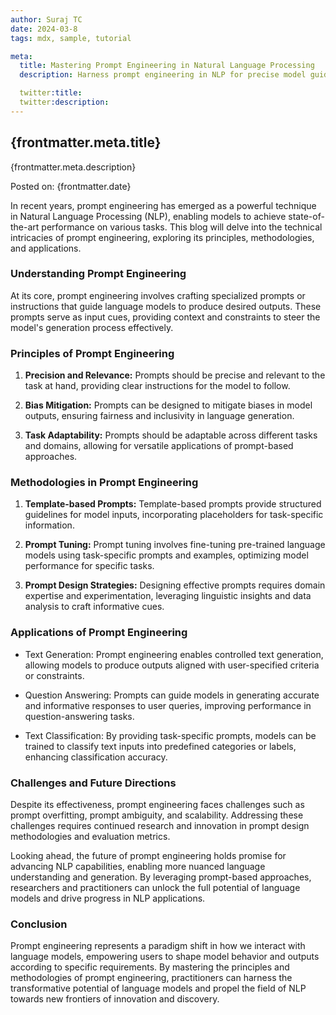 ```yaml
---
author: Suraj TC
date: 2024-03-8
tags: mdx, sample, tutorial

meta:
  title: Mastering Prompt Engineering in Natural Language Processing
  description: Harness prompt engineering in NLP for precise model guidance. Craft cues to enhance text generation, question answering, and classification. Navigate challenges, explore future prospects, and drive innovation.

  twitter:title:
  twitter:description:
---
```


## {frontmatter.meta.title}

{frontmatter.meta.description}

Posted on: {frontmatter.date}

In recent years, prompt engineering has emerged as a powerful technique in Natural Language Processing (NLP), enabling models to achieve state-of-the-art performance on various tasks. This blog will delve into the technical intricacies of prompt engineering, exploring its principles, methodologies, and applications.

### Understanding Prompt Engineering

At its core, prompt engineering involves crafting specialized prompts or instructions that guide language models to produce desired outputs. These prompts serve as input cues, providing context and constraints to steer the model's generation process effectively.

### Principles of Prompt Engineering

1. **Precision and Relevance:** Prompts should be precise and relevant to the task at hand, providing clear instructions for the model to follow.

2. **Bias Mitigation:** Prompts can be designed to mitigate biases in model outputs, ensuring fairness and inclusivity in language generation.

3. **Task Adaptability:** Prompts should be adaptable across different tasks and domains, allowing for versatile applications of prompt-based approaches.

### Methodologies in Prompt Engineering

1. **Template-based Prompts:** Template-based prompts provide structured guidelines for model inputs, incorporating placeholders for task-specific information.

2. **Prompt Tuning:** Prompt tuning involves fine-tuning pre-trained language models using task-specific prompts and examples, optimizing model performance for specific tasks.

3. **Prompt Design Strategies:** Designing effective prompts requires domain expertise and experimentation, leveraging linguistic insights and data analysis to craft informative cues.

### Applications of Prompt Engineering

- Text Generation: Prompt engineering enables controlled text generation, allowing models to produce outputs aligned with user-specified criteria or constraints.

- Question Answering: Prompts can guide models in generating accurate and informative responses to user queries, improving performance in question-answering tasks.

- Text Classification: By providing task-specific prompts, models can be trained to classify text inputs into predefined categories or labels, enhancing classification accuracy.

### Challenges and Future Directions

Despite its effectiveness, prompt engineering faces challenges such as prompt overfitting, prompt ambiguity, and scalability. Addressing these challenges requires continued research and innovation in prompt design methodologies and evaluation metrics.

Looking ahead, the future of prompt engineering holds promise for advancing NLP capabilities, enabling more nuanced language understanding and generation. By leveraging prompt-based approaches, researchers and practitioners can unlock the full potential of language models and drive progress in NLP applications.

### Conclusion

Prompt engineering represents a paradigm shift in how we interact with language models, empowering users to shape model behavior and outputs according to specific requirements. By mastering the principles and methodologies of prompt engineering, practitioners can harness the transformative potential of language models and propel the field of NLP towards new frontiers of innovation and discovery.
